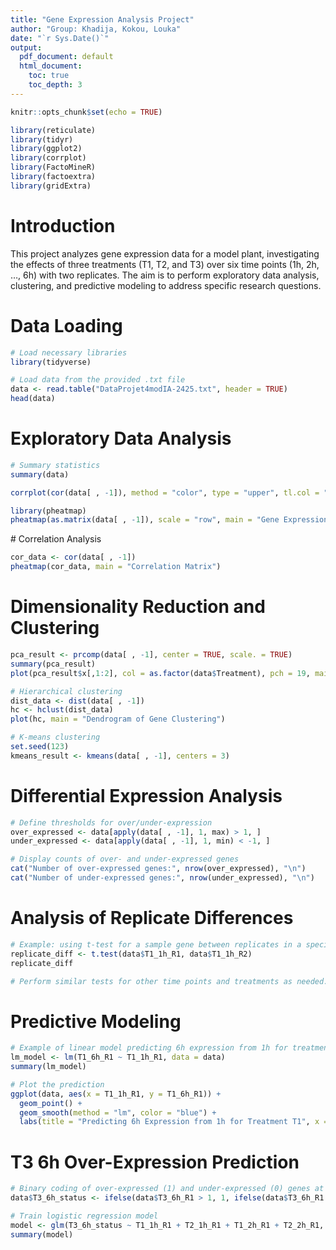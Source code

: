 ```yaml
---
title: "Gene Expression Analysis Project"
author: "Group: Khadija, Kokou, Louka"
date: "`r Sys.Date()`"
output: 
  pdf_document: default
  html_document:
    toc: true
    toc_depth: 3
---
```


```r
knitr::opts_chunk$set(echo = TRUE)

library(reticulate)
library(tidyr)
library(ggplot2)
library(corrplot)
library(FactoMineR)
library(factoextra)
library(gridExtra)
```

# Introduction

This project analyzes gene expression data for a model plant, investigating the effects of three treatments (T1, T2, and T3) over six time points (1h, 2h, …, 6h) with two replicates. The aim is to perform exploratory data analysis, clustering, and predictive modeling to address specific research questions.

# Data Loading

```r
# Load necessary libraries
library(tidyverse)

# Load data from the provided .txt file
data <- read.table("DataProjet4modIA-2425.txt", header = TRUE)
head(data)
```

# Exploratory Data Analysis
```r
# Summary statistics
summary(data)
```

```r
corrplot(cor(data[ , -1]), method = "color", type = "upper", tl.col = "black", tl.srt = 45)
```

```r
library(pheatmap)
pheatmap(as.matrix(data[ , -1]), scale = "row", main = "Gene Expression Heatmap")
```

# Correlation Analysis
```r
cor_data <- cor(data[ , -1])
pheatmap(cor_data, main = "Correlation Matrix")
```

# Dimensionality Reduction and Clustering
```r
pca_result <- prcomp(data[ , -1], center = TRUE, scale. = TRUE)
summary(pca_result)
plot(pca_result$x[,1:2], col = as.factor(data$Treatment), pch = 19, main = "PCA Plot")
```

```r
# Hierarchical clustering
dist_data <- dist(data[ , -1])
hc <- hclust(dist_data)
plot(hc, main = "Dendrogram of Gene Clustering")

# K-means clustering
set.seed(123)
kmeans_result <- kmeans(data[ , -1], centers = 3)
```


# Differential Expression Analysis
```r
# Define thresholds for over/under-expression
over_expressed <- data[apply(data[ , -1], 1, max) > 1, ]
under_expressed <- data[apply(data[ , -1], 1, min) < -1, ]

# Display counts of over- and under-expressed genes
cat("Number of over-expressed genes:", nrow(over_expressed), "\n")
cat("Number of under-expressed genes:", nrow(under_expressed), "\n")
```

# Analysis of Replicate Differences
```r
# Example: using t-test for a sample gene between replicates in a specific condition
replicate_diff <- t.test(data$T1_1h_R1, data$T1_1h_R2)
replicate_diff

# Perform similar tests for other time points and treatments as needed.
```

# Predictive Modeling
```r
# Example of linear model predicting 6h expression from 1h for treatment T1
lm_model <- lm(T1_6h_R1 ~ T1_1h_R1, data = data)
summary(lm_model)

# Plot the prediction
ggplot(data, aes(x = T1_1h_R1, y = T1_6h_R1)) +
  geom_point() +
  geom_smooth(method = "lm", color = "blue") +
  labs(title = "Predicting 6h Expression from 1h for Treatment T1", x = "Expression at 1h", y = "Expression at 6h")
```

# T3 6h Over-Expression Prediction
```r
# Binary coding of over-expressed (1) and under-expressed (0) genes at T3 6h
data$T3_6h_status <- ifelse(data$T3_6h_R1 > 1, 1, ifelse(data$T3_6h_R1 < -1, 0, NA))

# Train logistic regression model
model <- glm(T3_6h_status ~ T1_1h_R1 + T2_1h_R1 + T1_2h_R1 + T2_2h_R1, data = data, family = "binomial")
summary(model)
```